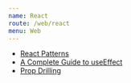 ```yaml
---
name: React
route: /web/react
menu: Web
---
```


-   [React Patterns](https://reactpatterns.com/)
-   [A Complete Guide to useEffect](https://overreacted.io/a-complete-guide-to-useeffect/)
-   [Prop Drilling](https://kentcdodds.com/blog/prop-drilling)
